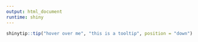 ```yaml
---
output: html_document
runtime: shiny
---
```


```r
shinytip::tip("hover over me", "this is a tooltip", position = "down")
```

